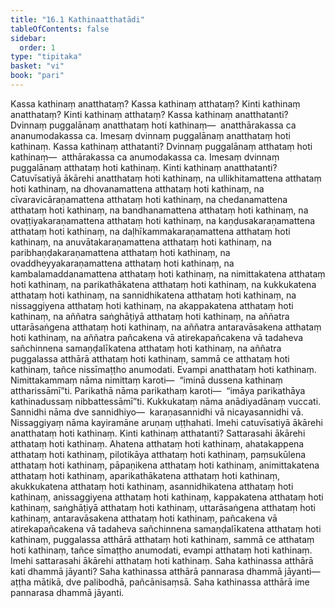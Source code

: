 ```yaml
---
title: "16.1 Kathinaatthatādi"
tableOfContents: false
sidebar:
  order: 1
type: "tipitaka"
basket: "vi"
book: "pari"
---
```



<DynamicBreadcrumb />

<Division number="403" book="pari" bookNo="5" page="302">

<Paragraph number="1880" book="pari">
Kassa kathinaṃ anatthataṃ? Kassa kathinaṃ atthataṃ? Kinti kathinaṃ anatthataṃ? Kinti kathinaṃ atthataṃ?
</Paragraph>

<Paragraph number="1881" book="pari">
<Emphasis>Kassa kathinaṃ anatthatan</Emphasis>ti? Dvinnaṃ puggalānaṃ anatthataṃ hoti kathinaṃ—  anatthārakassa ca ananumodakassa ca. Imesaṃ dvinnaṃ puggalānaṃ anatthataṃ hoti kathinaṃ.
</Paragraph>

<Paragraph number="1882" book="pari">
<Emphasis>Kassa kathinaṃ atthatan</Emphasis>ti? Dvinnaṃ puggalānaṃ atthataṃ hoti kathinaṃ—  atthārakassa ca anumodakassa ca. Imesaṃ dvinnaṃ puggalānaṃ atthataṃ hoti kathinaṃ.
</Paragraph>

<Paragraph number="1883" book="pari">
<Emphasis>Kinti kathinaṃ anatthatan</Emphasis>ti? Catuvīsatiyā ākārehi anatthataṃ hoti kathinaṃ, na ullikhitamattena atthataṃ hoti kathinaṃ, na dhovanamattena atthataṃ hoti kathinaṃ, na cīvaravicāraṇamattena atthataṃ hoti kathinaṃ, na chedanamattena atthataṃ hoti kathinaṃ, na bandhanamattena atthataṃ hoti kathinaṃ, na ovaṭṭiyakaraṇamattena atthataṃ hoti kathinaṃ, na kaṇḍusakaraṇamattena atthataṃ hoti kathinaṃ, na daḷhīkammakaraṇamattena atthataṃ hoti kathinaṃ, na anuvātakaraṇamattena atthataṃ hoti kathinaṃ, na paribhaṇḍakaraṇamattena atthataṃ hoti kathinaṃ, na ovaddheyyakaraṇamattena atthataṃ hoti kathinaṃ, na kambalamaddanamattena atthataṃ hoti kathinaṃ, na nimittakatena atthataṃ hoti kathinaṃ, na parikathākatena atthataṃ hoti kathinaṃ, na kukkukatena atthataṃ hoti kathinaṃ, na sannidhikatena atthataṃ hoti kathinaṃ, na nissaggiyena atthataṃ hoti kathinaṃ, na akappakatena atthataṃ hoti kathinaṃ, na aññatra saṅghāṭiyā atthataṃ hoti kathinaṃ, na aññatra uttarāsaṅgena atthataṃ hoti kathinaṃ, na aññatra antaravāsakena atthataṃ hoti kathinaṃ, na aññatra pañcakena vā atirekapañcakena vā tadaheva sañchinnena samaṇḍalīkatena atthataṃ hoti kathinaṃ, na aññatra puggalassa atthārā atthataṃ hoti kathinaṃ, sammā ce atthataṃ hoti kathinaṃ, tañce nissīmaṭṭho anumodati. Evampi anatthataṃ hoti kathinaṃ.
</Paragraph>

<Paragraph number="1884" book="pari">
Nimittakammaṃ nāma nimittaṃ karoti—  “iminā dussena kathinaṃ attharissāmī”ti. Parikathā nāma parikathaṃ karoti—  “imāya parikathāya kathinadussaṃ nibbattessāmī”ti. Kukkukataṃ nāma anādiyadānaṃ vuccati. Sannidhi nāma dve sannidhiyo—  karaṇasannidhi vā nicayasannidhi vā. Nissaggiyaṃ nāma kayiramāne aruṇaṃ uṭṭhahati. Imehi catuvīsatiyā ākārehi anatthataṃ hoti kathinaṃ.
</Paragraph>

<Paragraph number="1885" book="pari">
<Emphasis>Kinti kathinaṃ atthatan</Emphasis>ti? Sattarasahi ākārehi atthataṃ hoti kathinaṃ. Ahatena atthataṃ hoti kathinaṃ, ahatakappena atthataṃ hoti kathinaṃ, pilotikāya atthataṃ hoti kathinaṃ, paṃsukūlena atthataṃ hoti kathinaṃ, pāpaṇikena atthataṃ hoti kathinaṃ, animittakatena atthataṃ hoti kathinaṃ, aparikathākatena atthataṃ hoti kathinaṃ, akukkukatena atthataṃ hoti kathinaṃ, asannidhikatena atthataṃ hoti kathinaṃ, anissaggiyena atthataṃ hoti kathinaṃ, kappakatena atthataṃ hoti kathinaṃ, saṅghāṭiyā atthataṃ hoti kathinaṃ, uttarāsaṅgena atthataṃ hoti kathinaṃ, antaravāsakena atthataṃ hoti kathinaṃ, pañcakena vā atirekapañcakena vā tadaheva sañchinnena samaṇḍalīkatena atthataṃ hoti kathinaṃ, puggalassa atthārā atthataṃ hoti kathinaṃ, sammā ce atthataṃ hoti kathinaṃ, tañce sīmaṭṭho anumodati, evampi atthataṃ hoti kathinaṃ. Imehi sattarasahi ākārehi atthataṃ hoti kathinaṃ.
</Paragraph>

<Paragraph number="1886" book="pari">
Saha kathinassa atthārā kati dhammā jāyanti? Saha kathinassa atthārā pannarasa dhammā jāyanti—  aṭṭha mātikā, dve palibodhā, pañcānisaṃsā. Saha kathinassa atthārā ime pannarasa dhammā jāyanti.
</Paragraph>
</Division>